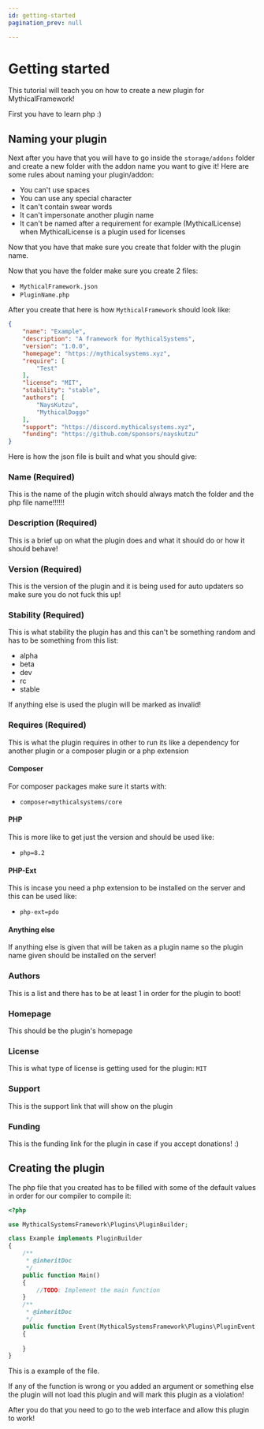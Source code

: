 ```yaml
---
id: getting-started
pagination_prev: null

---
```


# Getting started

This tutorial will teach you on how to create a new plugin for MythicalFramework!

First you have to learn php :)

## Naming your plugin 

Next after you have that you will have to go inside the `storage/addons` folder and create a new folder with the addon name you want to give it!
Here are some rules about naming your plugin/addon:

- You can't use spaces
- You can use any special character
- It can't contain swear words 
- It can't impersonate another plugin name
- It can't be named after a requirement for example (MythicalLicense) when MythicalLicense is a plugin used for licenses

Now that you have that make sure you create that folder with the plugin name. 

Now that you have the folder make sure you create 2 files:

- `MythicalFramework.json`
- `PluginName.php`

After you create that here is how `MythicalFramework` should look like: 

```json
{
    "name": "Example",
    "description": "A framework for MythicalSystems",
    "version": "1.0.0",
    "homepage": "https://mythicalsystems.xyz",
    "require": [
        "Test"
    ],
    "license": "MIT",
    "stability": "stable",
    "authors": [
        "NaysKutzu",
        "MythicalDoggo"
    ],
    "support": "https://discord.mythicalsystems.xyz",
    "funding": "https://github.com/sponsors/nayskutzu"
}
```

Here is how the json file is built and what you should give:

### Name (Required)
This is the name of the plugin witch should always match the folder and the php file name!!!!!!

### Description (Required)
This is a brief up on what the plugin does and what it should do or how it should behave!

### Version (Required)
This is the version of the plugin and it is being used for auto updaters so make sure you do not fuck this up!

### Stability (Required)
This is what stability the plugin has and this can't be something random and has to be something from this list:

- alpha
- beta
- dev
- rc
- stable

If anything else is used the plugin will be marked as invalid!

### Requires (Required)
This is what the plugin requires in other to run its like a dependency for another plugin or a composer plugin or a php extension


#### Composer 

For composer packages make sure it starts with: 
- `composer=mythicalsystems/core`

#### PHP 

This is more like to get just the version and should be used like: 

- `php=8.2`

#### PHP-Ext

This is incase you need a php extension to be installed on the server and this can be used like: 
- `php-ext=pdo`

#### Anything else

If anything else is given that will be taken as a plugin name so the plugin name given should be installed on the server!

### Authors
This is a list and there has to be at least 1 in order for the plugin to boot!

### Homepage
This should be the plugin's homepage

### License 
This is what type of license is getting used for the plugin: `MIT`

### Support 
This is the support link that will show on the plugin

### Funding 
This is the funding link for the plugin in case if you accept donations! :)


## Creating the plugin

The php file that you created has to be filled with some of the default values in order for our compiler to compile it: 

```php
<?php

use MythicalSystemsFramework\Plugins\PluginBuilder;

class Example implements PluginBuilder
{
    /**
     * @inheritDoc
     */
    public function Main()
    {
        //TODO: Implement the main function
    }
    /**
     * @inheritDoc
     */
    public function Event(MythicalSystemsFramework\Plugins\PluginEvent $eventHandler)
    {
        
    }
}
```

This is a example of the file.

If any of the function is wrong or you added an argument or something else the plugin will not load this plugin and will mark this plugin as a violation!

After you do that you need to go to the web interface and allow this plugin to work!

